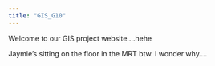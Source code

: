 ```yaml
---
title: "GIS_G10"
---
```


Welcome to our GIS project website....hehe

Jaymie's sitting on the floor in the MRT btw. I wonder why....
